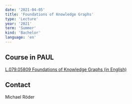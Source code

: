```yaml
---
date: '2021-04-05'
title: 'Foundations of Knowledge Graphs'
type: 'Lecture'
year: '2021'
term: 'Summer'
kind: 'Bachelor'
language: 'en'
---
```


## Course in PAUL

[L.079.05809 Foundations of Knowledge Graphs (in English)](https://paul.upb.de/scripts/mgrqispi.dll?APPNAME=CampusNet&PRGNAME=COURSEDETAILS&ARGUMENTS=-N000000000000002,-N000342,-N0,-N377664844989752,-N377664844957753)

## Contact

<Link to="/MichaelRoeder">Michael Röder</Link>
